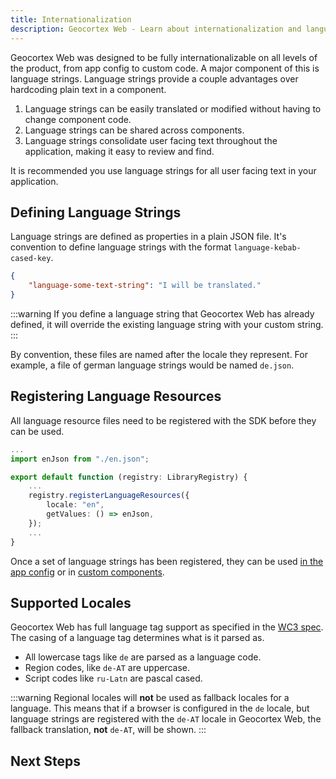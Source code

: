 ```yaml
---
title: Internationalization
description: Geocortex Web - Learn about internationalization and language strings in Geocortex Web
---
```



<!-- cSpell:ignore Latn -->

<TranslationCallout />

Geocortex Web was designed to be fully internationalizable on all levels of the product, from app config to custom code. A major component of this is language strings. Language strings provide a couple advantages over hardcoding plain text in a component.

1. Language strings can be easily translated or modified without having to change component code.
2. Language strings can be shared across components.
3. Language strings consolidate user facing text throughout the application, making it easy to review and find.

It is recommended you use language strings for all user facing text in your application.

## Defining Language Strings

Language strings are defined as properties in a plain JSON file. It's convention to define language strings with the format `language-kebab-cased-key`.

```json title="en.json"
{
    "language-some-text-string": "I will be translated."
}
```

:::warning
If you define a language string that Geocortex Web has already defined, it will override the existing language string with your custom string.
:::

By convention, these files are named after the locale they represent. For example, a file of german language strings would be named `de.json`.

## Registering Language Resources

All language resource files need to be registered with the SDK before they can be used.

```ts title="src/index.ts"
...
import enJson from "./en.json";

export default function (registry: LibraryRegistry) {
    ...
    registry.registerLanguageResources({
        locale: "en",
        getValues: () => enJson,
    });
    ...
}
```

Once a set of language strings has been registered, they can be used [in the app config](configuration-app-config-reference.mdx#internationalization) or in [custom components](sdk-components-internationalization.mdx).

## Supported Locales

Geocortex Web has full language tag support as specified in the [WC3 spec](https://www.w3.org/International/questions/qa-choosing-language-tags#regionsubtag). The casing of a language tag determines what is it parsed as.

-   All lowercase tags like `de` are parsed as a language code.
-   Region codes, like `de-AT` are uppercase.
-   Script codes like `ru-Latn` are pascal cased.

:::warning
Regional locales will **not** be used as fallback locales for a language. This means that if a browser is configured in the `de` locale, but language strings are registered with the `de-AT` locale in Geocortex Web, the fallback translation, **not** `de-AT`, will be shown.
:::

## Next Steps

<UseCaseContainer>
    <UseCaseCard
        title="lang-i18n-app-config"
        description="lang-i18n-app-config-description"
        link={useBaseUrl(
            "docs/web/configuration-app-config-reference#internationalization"
        )}
    />
    <UseCaseCard
        title="lang-i18n-components"
        description="lang-i18n-components-description"
        link={useBaseUrl(
            "docs/web/sdk-components-internationalization"
        )}
    />
</UseCaseContainer>
